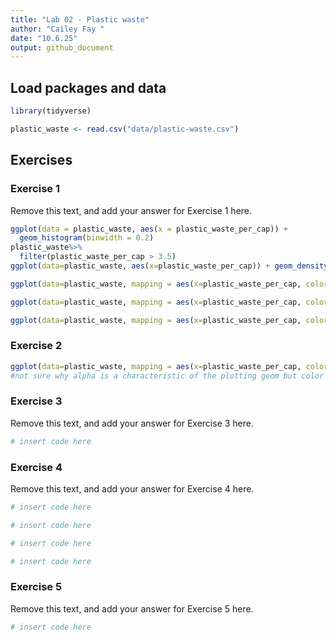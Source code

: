 ```yaml
---
title: "Lab 02 - Plastic waste"
author: "Cailey Fay "
date: "10.6.25"
output: github_document
---
```


## Load packages and data

```r
library(tidyverse) 
```

```r
plastic_waste <- read.csv("data/plastic-waste.csv")
```

## Exercises

### Exercise 1

Remove this text, and add your answer for Exercise 1 here.

```r
ggplot(data = plastic_waste, aes(x = plastic_waste_per_cap)) +
  geom_histogram(binwidth = 0.2)
plastic_waste%>%
  filter(plastic_waste_per_cap > 3.5)
ggplot(data=plastic_waste, aes(x=plastic_waste_per_cap)) + geom_density()

ggplot(data=plastic_waste, mapping = aes(x=plastic_waste_per_cap, color = continent)) + geom_density()

ggplot(data=plastic_waste, mapping = aes(x=plastic_waste_per_cap, color = continent, fill = continent)) + geom_density()

ggplot(data=plastic_waste, mapping = aes(x=plastic_waste_per_cap, color = continent, fill = continent)) + geom_density(alpha=0.7)
```

### Exercise 2

```r
ggplot(data=plastic_waste, mapping = aes(x=plastic_waste_per_cap, color = continent, fill = continent)) + geom_density(alpha=.2)
#not sure why alpha is a characteristic of the plotting geom but color and fill are aesthetics. 
```

### Exercise 3

Remove this text, and add your answer for Exercise 3 here.

```r
# insert code here
```

### Exercise 4

Remove this text, and add your answer for Exercise 4 here.

```r
# insert code here
```

```r
# insert code here
```

```r
# insert code here
```

```r
# insert code here
```

### Exercise 5

Remove this text, and add your answer for Exercise 5 here.

```r
# insert code here
```


